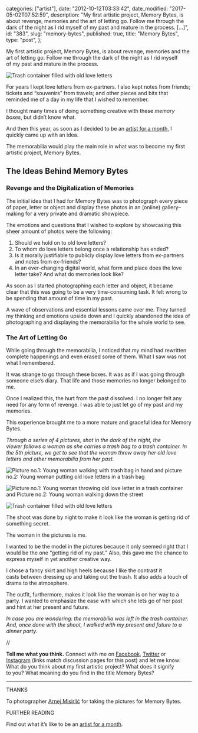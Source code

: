 
  categories: ["artist"],
  date: "2012-10-12T03:33:42",
  date_modified: "2017-05-02T07:52:59",
  description:
    "My first artistic project, Memory Bytes, is about revenge, memories and the art of letting go. Follow me through the dark of the night as I rid myself of my past and mature in the process. […]",
  id: "383",
  slug: "memory-bytes",
  published: true,
  title: "Memory Bytes",
  type: "post",
};


My first artistic project, Memory Bytes, is about revenge, memories and the art of letting go. Follow me through the dark of the night as I rid myself of my past and mature in the process.

![Trash container filled with old love letters](/pages/tsop/posts/memory-bytes/memory-bytes_5.jpg)

For years I kept love letters from ex-partners. I also kept notes from friends; tickets and “souvenirs” from travels; and other pieces and bits that reminded me of a day in my life that I wished to remember.

I thought many times of doing something creative with these _memory boxes_, but didn’t know what.

And then this year, as soon as I decided to be an [artist for a month](/tsop/posts/artist-month), I quickly came up with an idea.

The memorabilia would play the main role in what was to become my first artistic project, Memory Bytes.

## The Ideas Behind Memory Bytes

### Revenge and the Digitalization of Memories

The initial idea that I had for Memory Bytes was to photograph every piece of paper, letter or object and display these photos in an (online) gallery–making for a very private and dramatic showpiece.

The emotions and questions that I wished to explore by showcasing this sheer amount of photos were the following:

1. Should we hold on to old love letters?
2. To whom do love letters belong once a relationship has ended?
3. Is it morally justifiable to publicly display love letters from ex-partners and notes from ex-friends?
4. In an ever-changing digital world, what form and place does the love letter take? And what do memories look like?

As soon as I started photographing each letter and object, it became clear that this was going to be a very time-consuming task. It felt wrong to be spending that amount of time in my past.

A wave of observations and essential lessons came over me. They turned my thinking and emotions upside down and I quickly abandoned the idea of photographing and displaying the memorabilia for the whole world to see.

### The Art of Letting Go

While going through the memorabilia, I noticed that my mind had rewritten complete happenings and even erased some of them. What I saw was not what I remembered.

It was strange to go through these boxes. It was as if I was going through someone else’s diary. That life and those memories no longer belonged to me.

Once I realized this, the hurt from the past dissolved. I no longer felt any need for any form of revenge. I was able to just let go of my past and my memories.

This experience brought me to a more mature and graceful idea for Memory Bytes.

_Through a series of 4 pictures, shot in the dark of the night, the viewer follows a woman as she carries a trash bag to a trash container. In the 5th picture, we get to see that the woman threw away her old love letters and other memorabilia from her past._

![Picture no.1: Young woman walking with trash bag in hand and picture no.2: Young woman putting old love letters in a trash bag](/pages/tsop/posts/memory-bytes/Memory-Bytes_pt1.png)

![Picture no.1: Young woman throwing old love letter in a trash container and Picture no.2: Young woman walking down the street](/pages/tsop/posts/memory-bytes/Memory-Bytes_pt2.png)

![Trash container filled with old love letters](/pages/tsop/posts/memory-bytes/memory-bytes_5.jpg)

The shoot was done by night to make it look like the woman is getting rid of something secret.

The woman in the pictures is me.

I wanted to be the model in the pictures because it only seemed right that I would be the one “getting rid of my past.” Also, this gave me the chance to express myself in yet another creative way.

I chose a fancy skirt and high heels because I like the contrast it casts between dressing up and taking out the trash. It also adds a touch of drama to the atmosphere.

The outfit, furthermore, makes it look like the woman is on her way to a party. I wanted to emphasize the ease with which she lets go of her past and hint at her present and future.

_In case you are wondering: the memorabilia was left in the trash container. And, once done with the shoot, I walked with my present and future to a dinner party._

//

**Tell me what you think.** Connect with me on [Facebook](https://www.facebook.com/thespinoffproject/photos/a.823173531047867.1073741829.443190319046192/823173547714532/), [Twitter](https://twitter.com/mirhamasala/status/522369498557722624) or [Instagram](http://instagram.com/p/vL6ra_kyLc/) (links match discussion pages for this post) and let me know: What do you think about my first artistic project? What does it signify to you? What meaning do you find in the title Memory Bytes?

---

THANKS

To photographer [Arnej Misirlić](http://www.amphoto.ba/) for taking the pictures for Memory Bytes.

FURTHER READING

Find out what it’s like to be an [artist for a month](/tsop/posts/artist-month).
